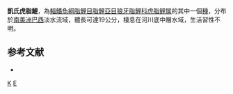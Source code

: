{{Speciesbox 
| genus = Erythrinus
| species = kessleri
| status = NE
| status_system = IUCN3.1
| authority =  [[Steindachner|Steindachner]], 1877
| synonyms = 
}}
'''凱氏虎脂鯉'''，為[[輻鰭魚綱|輻鰭魚綱]][[脂鯉目|脂鯉目]][[脂鯉亞目|脂鯉亞目]][[狼牙脂鯉科|狼牙脂鯉科]][[虎脂鲤属|虎脂鲤属]]的其中一個[[種|種]]，分布於[[南美洲|南美洲]][[巴西|巴西]]淡水流域，體長可達19公分，棲息在河川底中層水域，生活習性不明。

==参考文献==
{{refbegin}}
*{{FishBase_species|genus=Erythrinus|species=kessleri|year=2013|month=8}}
{{refend}}

{{Taxonbar|from=Q3763082}}

[[Category:虎脂鯉屬|K]]
[[Category:1877年描述的鱼类|E]]

{{魚類小作品}}